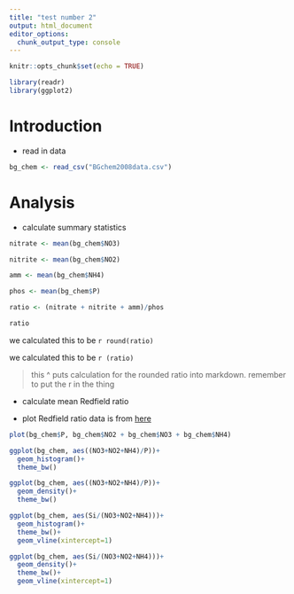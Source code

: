 ```yaml
--- 
title: "test number 2" 
output: html_document 
editor_options: 
  chunk_output_type: console
--- 
```


```r
knitr::opts_chunk$set(echo = TRUE) 
``` 


```r

library(readr) 
library(ggplot2)
``` 


# Introduction

- read in data 

```r

bg_chem <- read_csv("BGchem2008data.csv") 

```

# Analysis 

- calculate summary statistics 

```r

nitrate <- mean(bg_chem$NO3)

nitrite <- mean(bg_chem$NO2)

amm <- mean(bg_chem$NH4)

phos <- mean(bg_chem$P)

ratio <- (nitrate + nitrite + amm)/phos

ratio

```

we calculated this to be `r round(ratio)`

we calculated this to be `r (ratio)`


> this ^ puts calculation for the rounded ratio into markdown. remember to put the r in the ` ` thing

- calculate mean Redfield ratio 

- plot Redfield ratio data is from [here](https://myspace.com)


```r

plot(bg_chem$P, bg_chem$NO2 + bg_chem$NO3 + bg_chem$NH4)

ggplot(bg_chem, aes((NO3+NO2+NH4)/P))+
  geom_histogram()+
  theme_bw()

ggplot(bg_chem, aes((NO3+NO2+NH4)/P))+
  geom_density()+
  theme_bw()

ggplot(bg_chem, aes(Si/(NO3+NO2+NH4)))+
  geom_histogram()+
  theme_bw()+
  geom_vline(xintercept=1)

ggplot(bg_chem, aes(Si/(NO3+NO2+NH4)))+
  geom_density()+
  theme_bw()+
  geom_vline(xintercept=1)

```



